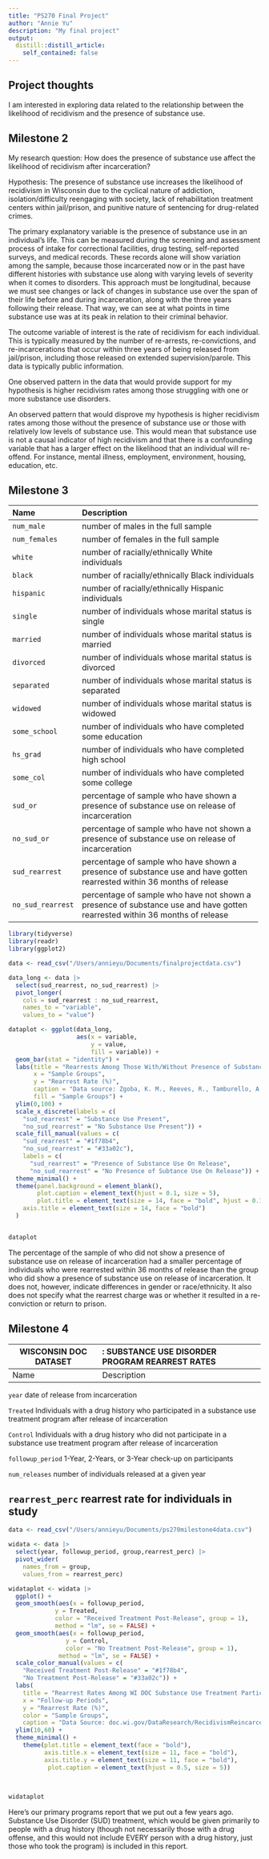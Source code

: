 ```yaml
---
title: "PS270 Final Project"
author: "Annie Yu"
description: "My final project"
output:
  distill::distill_article:
    self_contained: false
---
```




## Project thoughts

I am interested in exploring data related to the relationship between the likelihood of recidivism and the presence of substance use.  

## Milestone 2

My research question: How does the presence of substance use affect the likelihood of recidivism after incarceration?

Hypothesis: The presence of substance use increases the likelihood of recidivism in Wisconsin due to the cyclical nature of addiction, isolation/difficulty reengaging with society, lack of rehabilitation treatment centers within jail/prison, and punitive nature of sentencing for drug-related crimes.

The primary explanatory variable is the presence of substance use in an individual's life. This can be measured during the screening and assessment process of intake for correctional facilities, drug testing, self-reported surveys, and medical records. These records alone will show variation among the sample, because those incarcerated now or in the past have different histories with substance use along with varying levels of severity when it comes to disorders. This approach must be longitudinal, because we must see changes or lack of changes in substance use over the span of their life before and during incarceration, along with the three years following their release. That way, we can see at what points in time substance use was at its peak in relation to their criminal behavior. 

The outcome variable of interest is the rate of recidivism for each individual. This is typically measured by the number of re-arrests, re-convictions, and re-incarcerations that occur within three years of being released from jail/prison, including those released on extended supervision/parole. This data is typically public information. 

One observed pattern in the data that would provide support for my hypothesis is higher recidivism rates among those struggling with one or more substance use disorders. 

An observed pattern that would disprove my hypothesis is higher recidivism rates among those without the presence of substance use or those with relatively low levels of substance use. This would mean that substance use is not a causal indicator of high recidivism and that there is a confounding variable that has a larger effect on the likelihood that an individual will re-offend. For instance, mental illness, employment, environment, housing, education, etc. 

## Milestone 3

-------------------- -----------------------------------------------------------
 Name                 Description
 -------------------- ----------------------------------------------------------
 `num_male`           number of males in the full sample

 `num_females`        number of females in the full sample

 `white`              number of racially/ethnically White individuals

 `black`              number of racially/ethnically Black individuals
 
 `hispanic`           number of racially/ethnically Hispanic individuals
 
 `single`             number of individuals whose marital status is single
 
 `married `           number of individuals whose marital status is married
 
 `divorced`           number of individuals whose marital status is divorced
 
 `separated`          number of individuals whose marital status is separated
 
 `widowed`            number of individuals whose marital status is widowed
 
 `some_school`        number of individuals who have completed some education
 
 `hs_grad`            number of individuals who have completed high school
 
 `some_col`           number of individuals who have completed some college
 
 `sud_or`             percentage of sample who have shown a presence of substance use on release of incarceration
 
 `no_sud_or`          percentage of sample who have not shown a presence of substance use on release of incarceration

 `sud_rearrest`       percentage of sample who have shown a presence of substance use and have gotten rearrested within 36 months of release
 
 `no_sud_rearrest`    percentage of sample who have not shown a presence of substance use and have gotten rearrested within 36 months of release
 
--------------------------------------------------------------------------------

```r
library(tidyverse)
library(readr)
library(ggplot2)
```


```r
data <- read_csv("/Users/annieyu/Documents/finalprojectdata.csv")

data_long <- data |>
  select(sud_rearrest, no_sud_rearrest) |>
  pivot_longer(
    cols = sud_rearrest : no_sud_rearrest,
    names_to = "variable",
    values_to = "value")

dataplot <- ggplot(data_long, 
                   aes(x = variable,
                       y = value,
                       fill = variable)) +
  geom_bar(stat = "identity") +
  labs(title = "Rearrests Among Those With/Without Presence of Substance Use", 
       x = "Sample Groups", 
       y = "Rearrest Rate (%)",
       caption = "Data source: Zgoba, K. M., Reeves, R., Tamburello, A., & Debilio, L. (2020). Criminal Recidivism in Inmates with Mental Illness and Substance Use Disorders ",
       fill = "Sample Groups") +
  ylim(0,100) + 
  scale_x_discrete(labels = c(
    "sud_rearrest" = "Substance Use Present",
    "no_sud_rearrest" = "No Substance Use Present")) +
  scale_fill_manual(values = c(
    "sud_rearrest" = "#1f78b4",
    "no_sud_rearrest" = "#33a02c"),
    labels = c(
      "sud_rearrest" = "Presence of Substance Use On Release",
      "no_sud_rearrest" = "No Presence of Subtance Use On Release")) +
  theme_minimal() +
  theme(panel.background = element_blank(),
        plot.caption = element_text(hjust = 0.1, size = 5),
        plot.title = element_text(size = 14, face = "bold", hjust = 0.1),
    axis.title = element_text(size = 14, face = "bold")
  )


dataplot
```


The percentage of the sample of who did not show a presence of substance use on release of incarceration had a smaller percentage of individuals who were rearrested within 36 months of release than the group who did show a presence of substance use on release of incarceration. It does not, however, indicate differences in gender or race/ethnicity. It also does not specify what the rearrest charge was or whether it resulted in a re-conviction or return to prison. 


## Milestone 4


WISCONSIN DOC DATASET: SUBSTANCE USE DISORDER PROGRAM REARREST RATES
-------------------- -----------------------------------------------------------
 Name                 Description
 -------------------- ----------------------------------------------------------
`year`                date of release from incarceration

`Treated`             Individuals with a drug history who participated in a substance use treatment program after release of incarceration

`Control`             Individuals with a drug history who did not participate in a substance use treatment program after release of incarceration

`followup_period`     1-Year, 2-Years, or 3-Year check-up on participants

`num_releases`        number of individuals released at a given year

`rearrest_perc`       rearrest rate for individuals in study
-------------------------------------------------------------------------------

```r
data <- read_csv("/Users/annieyu/Documents/ps270milestone4data.csv")

widata <- data |>
  select(year, followup_period, group,rearrest_perc) |>
  pivot_wider(
    names_from = group,
    values_from = rearrest_perc)

widataplot <- widata |>
  ggplot() +
  geom_smooth(aes(x = followup_period, 
             y = Treated,
             color = "Received Treatment Post-Release", group = 1),
             method = "lm", se = FALSE) +
  geom_smooth(aes(x = followup_period,
                y = Control,
                color = "No Treatment Post-Release", group = 1),
              method = "lm", se = FALSE) +
  scale_color_manual(values = c(
    "Received Treatment Post-Release" = "#1f78b4",
    "No Treatment Post-Release" = "#33a02c")) +
  labs(
    title = "Rearrest Rates Among WI DOC Substance Use Treatment Participants",
    x = "Follow-up Periods",
    y = "Rearrest Rate (%)",
    color = "Sample Groups",
    caption = "Data Source: doc.wi.gov/DataResearch/RecidivismReincarceration/Primary%20Program%20Report_2022_FINAL.pdf") +
  ylim(10,60) +
  theme_minimal() +
    theme(plot.title = element_text(face = "bold"),
          axis.title.x = element_text(size = 11, face = "bold"),
          axis.title.y = element_text(size = 11, face = "bold"),
           plot.caption = element_text(hjust = 0.5, size = 5))
          
            

widataplot
```

 Here’s our primary programs report that we put out a few years ago. Substance Use Disorder (SUD) treatment, which would be given primarily to people with a drug history (though not necessarily those with a drug offense, and this would not include EVERY person with a drug history, just those who took the program) is included in this report.


